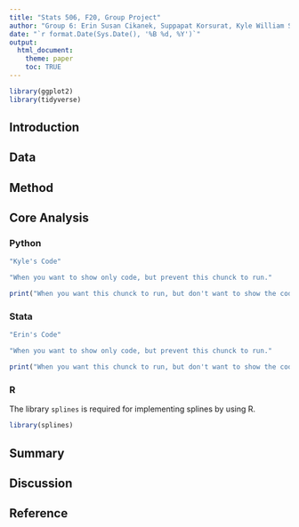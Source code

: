 ```yaml
---
title: "Stats 506, F20, Group Project"
author: "Group 6: Erin Susan Cikanek, Suppapat Korsurat, Kyle William Schulz"
date: "`r format.Date(Sys.Date(), '%B %d, %Y')`"
output:
  html_document:
    theme: paper
    toc: TRUE
---
```


```r
library(ggplot2)
library(tidyverse)
```

## Introduction

## Data 

## Method

## Core Analysis {.tabset}
### Python
```r
"Kyle's Code"
```

```r
"When you want to show only code, but prevent this chunck to run."
```

```r
print("When you want this chunck to run, but don't want to show the code.")
```

### Stata
```r
"Erin's Code"
```

```r
"When you want to show only code, but prevent this chunck to run."
```

```r
print("When you want this chunck to run, but don't want to show the code.")
```

### R
The library `splines` is required for implementing splines by using R.
```r
library(splines)
```


## Summary
## Discussion
## Reference



